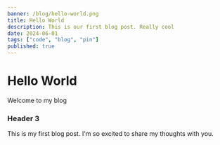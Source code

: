 ```yaml
---
banner: /blog/hello-world.png
title: Hello World
description: This is our first blog post. Really cool
date: 2024-06-01
tags: ["code", "blog", "pin"]
published: true
---
```


# Hello World

Welcome to my blog

### Header 3

This is my first blog post. I'm so excited to share my thoughts with you.
